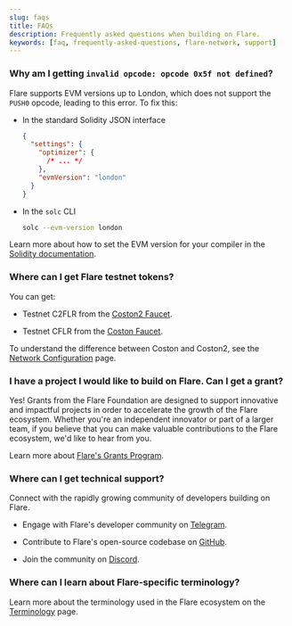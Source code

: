 ```yaml
---
slug: faqs
title: FAQs
description: Frequently asked questions when building on Flare.
keywords: [faq, frequently-asked-questions, flare-network, support]
---
```


### Why am I getting `invalid opcode: opcode 0x5f not defined`?

Flare supports EVM versions up to London, which does not support the `PUSH0` opcode, leading to this error. To fix this:

- In the standard Solidity JSON interface

  ```json
  {
    "settings": {
      "optimizer": {
        /* ... */
      },
      "evmVersion": "london"
    }
  }
  ```

- In the `solc` CLI

  ```bash
  solc --evm-version london
  ```

Learn more about how to set the EVM version for your compiler in the [Solidity documentation](https://docs.soliditylang.org/en/latest/using-the-compiler.html#setting-the-evm-version-to-target).

### Where can I get Flare testnet tokens?

You can get:

- Testnet C2FLR from the [Coston2 Faucet](https://faucet.flare.network/coston2).

- Testnet CFLR from the [Coston Faucet](https://faucet.flare.network/coston).

To understand the difference between Coston and Coston2, see the [Network Configuration](/network/overview#configuration) page.

### I have a project I would like to build on Flare. Can I get a grant?

Yes! Grants from the Flare Foundation are designed to support innovative and impactful projects in order to accelerate the growth of the Flare ecosystem. Whether you're an independent innovator or part of a larger team, if you believe that you can make valuable contributions to the Flare ecosystem, we'd like to hear from you.

Learn more about [Flare's Grants Program](https://flare.network/grants/).

### Where can I get technical support?

Connect with the rapidly growing community of developers building on Flare.

- Engage with Flare's developer community on [Telegram](https://t.me/FlareNetwork).

- Contribute to Flare's open-source codebase on [GitHub](https://github.com/flare-foundation/).

- Join the community on [Discord](https://discord.com/invite/flarenetwork).

### Where can I learn about Flare-specific terminology?

Learn more about the terminology used in the Flare ecosystem on the [Terminology](./terminology) page.
